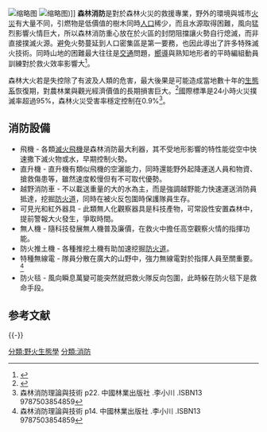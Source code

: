 {{野外消防}}
[[File:Deermtnfire.jpeg|缩略图]]
[[File:Chinese_Shuihong_5_amphibious_aircraft.jpg|缩略图]])]]
'''森林消防'''是對於森林火災的救援專業，野外的環境與城市[[火災|火災]]有大量不同，引燃物是低價值的樹木同時[[人口|人口]]稀少，而且水源取得困難，風向猛烈影響火情巨大，所以森林消防重心放在於火區的封閉阻擋讓火勢自行熄滅，而非直接撲滅火源。避免火勢蔓延到人口密集區是第一要務，也因此導出了許多特殊滅火技術。同時山地的困難最大往往是[[交通|交通]]問題，[[导游|嚮導]]與熟知地形者的平時編組動員訓練對於救火效率影響大<ref>{{Cite web |url=http://titv.ipcf.org.tw/news-25846 |title=森林救火新篇章 |accessdate=2017-03-17 |archive-date=2017-09-04 |archive-url=https://web.archive.org/web/20170904201141/http://titv.ipcf.org.tw/news-25846 |dead-url=no }}</ref>。

森林大火若是失控除了有波及人類的危害，最大後果是可能造成當地數十年的[[生態系|生態系]]恢復期，對農林業與觀光經濟價值的長期損害巨大。<ref>{{Cite web |url=https://udn.com/news/story/7327/2142806 |title=UDN 那瑪夏、桃源 組跨區森林救火隊 |accessdate=2017-03-17 |archive-date=2016-12-03 |archive-url=https://web.archive.org/web/20161203151356/http://udn.com/news/story/7327/2142806 |dead-url=no }}</ref>國際標準是24小時火災撲滅率超過95%，森林火災受害率穩定控制在0.9%<ref>森林消防理論與技術  p22. 中國林業出版社 .李小川 .ISBN13 9787503854859</ref>。

==消防設備==
*飛機 - 各類[[滅火飛機|滅火飛機]]是森林消防最大利器，其不受地形影響的特性能從空中快速撒下滅火物或水，早期控制火勢。
*直升機 - 直升機有類似飛機的空灑能力，同時還能野外起降運送人員和物資、搶救傷患等，雖然速度較慢但有不可取代優勢。
*越野消防車 - 不以載送重量的大的水為主，而是強調越野能力快速運送消防員抵達，挖掘[[防火道|防火道]]，同時在被火反包圍時保護隊員生存。
*可見光和紅外器具 - 此類無人化觀察器具是科技產物，可常設性安置森林中，提前警報大火發生，爭取時間。
*無人機 - 隨科技發展無人機普及廉價，在救火中擔任高空觀察火情的指揮功能。
*防火推土機 - 各種推挖土機有助加速挖掘[[防火道|防火道]]。
*特種無線電 - 隊員分散在廣大的山野中，強力無線電對於指揮人員至關重要。<ref>森林消防理論與技術  p14. 中國林業出版社 .李小川 .ISBN13 9787503854859</ref>
*防火毯 - 風向瞬息萬變可能突然就把救火隊反向包圍，此時躲在防火毯下是救命手段。

==参考文献==
{{reflist}}

{{-}}
{{消防}}

[[分類:野火生態學|分類:野火生態學]]
[[分類:消防|分類:消防]]